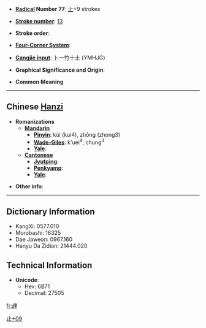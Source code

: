 * '''[[Wiktionary:Chinese radical index| Radical]] Number 77''': [[Wiktionary:Chinese radical index 止|止]]+9 strokes

* '''[[Wiktionary:Chinese total strokes index|Stroke number]]''': [[Wiktionary:Chinese total strokes index 13|13]]

* '''Stroke order''': 

* '''[[Wiktionary:Chinese four corner index|Four-Corner System]]''': 

* '''[[Wiktionary:Chinese Cangjie index|Cangjie input]]''': 卜一竹十土 (YMHJG)

* '''Graphical Significance and Origin''': 

* '''Common Meaning''' [[Category:CJKV Character articles lacking a common meaning|止+09]]

----

== Chinese [[Hanzi]] ==

* '''Romanizations'''
** '''[[Mandarin]]'''
*** '''[[Pinyin]]''': kùi (kui4), zhǒng (zhong3)
*** '''[[Wade-Giles]]''': k'uei<sup>4</sup>, chung<sup>3</sup>
*** '''[[Yale]]''': 
** '''[[Cantonese]]'''
*** '''[[Jyutping]]''':
*** '''[[Penkyamp]]''': 
*** '''[[Yale]]''': 

* '''Other info''': 

----

== Dictionary Information ==

* KangXi: 0577.010
* Morobashi: 16325
* Dae Jaweon: 0967.160
* Hanyu Da Zidian: 21444.020

== Technical Information ==

* '''Unicode''':
** Hex: 6B71
** Decimal: 27505

[[fr:歱]]